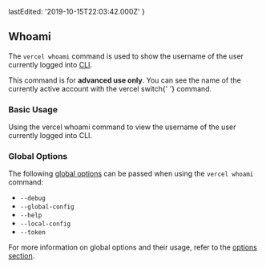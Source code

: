 
  lastEdited: '2019-10-15T22:03:42.000Z'
}

## Whoami

The `vercel whoami` command is used to show the username of the user currently logged into [<ProductShortName /> CLI](/download).

<Note type="warning">
  This command is for <b>advanced use only</b>. You can see the name of the
  currently active account with the <InlineCode>vercel switch</InlineCode>{' '}
  command.
</Note>

### Basic Usage

<Snippet dark text="vercel whoami" />
<Caption>Using the <InlineCode>vercel whoami</InlineCode> command to view the username of the user currently logged into <ProductShortName /> CLI.</Caption>

### Global Options

The following [global options](#options) can be passed when using the `vercel whoami` command:

- `--debug`
- `--global-config`
- `--help`
- `--local-config`
- `--token`

For more information on global options and their usage, refer to the [options section](#options).
